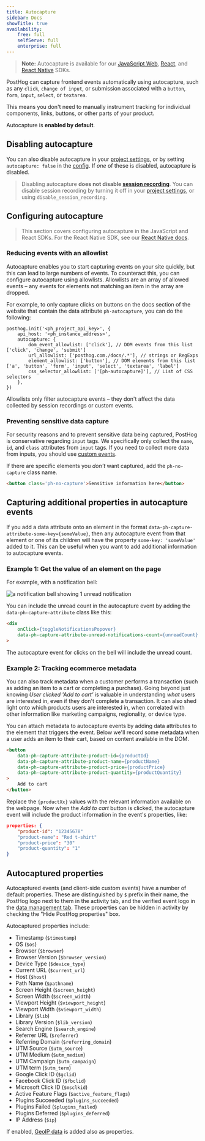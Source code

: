 ```yaml
---
title: Autocapture
sidebar: Docs
showTitle: true
availability:
    free: full
    selfServe: full
    enterprise: full
---
```


> **Note:** Autocapture is available for our [JavaScript Web](/docs/libraries/js), [React](/docs/libraries/react), and [React Native](/docs/libraries/react-native) SDKs.

PostHog can capture frontend events automatically using autocapture, such as any `click`, `change of input`, or submission associated with a `button`, `form`, `input`, `select`, or `textarea`.

This means you don't need to manually instrument tracking for individual components, links, buttons, or other parts of your product.

Autocapture is **enabled by default**. 

## Disabling autocapture

You can also disable autocapture in your [project settings](https://us.posthog.com/project/settings), or by setting `autocapture: false` in the [config](/docs/libraries/js#config). If _one_ of these is disabled, autocapture is disabled.

> Disabling autocapture **does not disable [session recording](/docs/session-replay/manual)**. You can disable session recording by turning it off in your [project settings](https://app.posthog.com/project/settings), or using `disable_session_recording`.

## Configuring autocapture

> This section covers configuring autocapture in the JavaScript and React SDKs. For the React Native SDK, see our [React Native docs](/docs/libraries/react-native#autocapture).

### Reducing events with an allowlist

Autocapture enables you to start capturing events on your site quickly, but this can lead to large numbers of events. To counteract this, you can configure autocapture using allowlists. Allowlists are an array of allowed events – any events for elements not matching an item in the array are dropped.

For example, to only capture clicks on buttons on the docs section of the website that contain the data attribute `ph-autocapture`, you can do the following:

```js-web
posthog.init('<ph_project_api_key>', {
    api_host: '<ph_instance_address>',
    autocapture: {
        dom_event_allowlist: ['click'], // DOM events from this list ['click', 'change', 'submit']
        url_allowlist: ['posthog.com./docs/.*'], // strings or RegExps
        element_allowlist: ['button'], // DOM elements from this list ['a', 'button', 'form', 'input', 'select', 'textarea', 'label']
        css_selector_allowlist: ['[ph-autocapture]'], // List of CSS selectors
    },
})
```
Allowlists only filter autocapture events – they don't affect the data collected by session recordings or custom events.

### Preventing sensitive data capture

For security reasons and to prevent sensitive data being captured, PostHog is conservative regarding `input` tags. We specifically only collect the `name`, `id`, and `class` attributes from `input` tags. If you need to collect more data from inputs, you should use [custom events](/docs/product-analytics/capture-events).

If there are specific elements you _don't_ want captured, add the `ph-no-capture` class name.

```html
<button class='ph-no-capture'>Sensitive information here</button>
```

## Capturing additional properties in autocapture events

If you add a data attribute onto an element in the format `data-ph-capture-attribute-some-key={someValue}`, then any autocapture event from that element or one of its children will have the property `some-key: 'someValue'` added to it. This can be useful when you want to add additional information to autocapture events. 

### Example 1: Get the value of an element on the page

For example, with a notification bell:

![a notification bell showing 1 unread notification](../../images/docs/data/autocapture/notification-bell.png)

You can include the unread count in the autocapture event by adding the `data-ph-capture-attribute` class like this: 

```HTML
<div
    onClick={toggleNotificationsPopover}
    data-ph-capture-attribute-unread-notifications-count={unreadCount}
>
```

The autocapture event for clicks on the bell will include the unread count.

### Example 2: Tracking ecommerce metadata

You can also track metadata when a customer performs a transaction (such as adding an item to a cart or completing a purchase). Going beyond just knowing _User clicked 'Add to cart'_ is valuable in understanding _what_ users are interested in, even if they don't complete a transaction. It can also shed light onto which products users are interested in, when correlated with other information like marketing campaigns, regionality, or device type.

You can attach metadata to autocapture events by adding data attributes to the element that triggers the event. Below we'll record some metadata when a user adds an item to their cart, based on content available in the DOM.

```HTML
<button
    data-ph-capture-attribute-product-id={productId}
    data-ph-capture-attribute-product-name={productName}
    data-ph-capture-attribute-product-price={productPrice}
    data-ph-capture-attribute-product-quantity={productQuantity}
>
    Add to cart
</button>
```
Replace the `{productXx}` values with the relevant information available on the webpage. Now when the _Add to cart_ button is clicked, the autocapture event will include the product information in the event's properties, like:

```json
properties: {
    "product-id": "12345678"
    "product-name": "Red t-shirt"
    "product-price": "30"
    "product-quantity": "1"
}
```

## Autocaptured properties

Autocaptured events (and client-side custom events) have a number of default properties. These are distinguished by `$` prefix in their name, the PostHog logo next to them in the activity tab, and the verified event logo in the [data management tab](https://app.posthog.com/data-management/properties). These properties can be hidden in activity by checking the "Hide PostHog properties" box.

Autocaptured properties include:

- Timestamp (`$timestamp`)
- OS (`$os`)
- Browser (`$browser`)
- Browser Version (`$browser_version`)
- Device Type (`$device_type`)
- Current URL (`$current_url`)
- Host (`$host`)
- Path Name (`$pathname`)
- Screen Height (`$screen_height`)
- Screen Width (`$screen_width`)
- Viewport Height (`$viewport_height`)
- Viewport Width (`$viewport_width`)
- Library (`$lib`)
- Library Version (`$lib_version`)
- Search Engine (`$search_engine`)
- Referrer URL (`$referrer`)
- Referring Domain (`$referring_domain`)
- UTM Source (`$utm_source`)
- UTM Medium (`$utm_medium`)
- UTM Campaign (`$utm_campaign`)
- UTM term (`$utm_term`)
- Google Click ID (`$gclid`)
- Facebook Click ID (`$fbclid`)
- Microsoft Click ID (`$msclkid`)
- Active Feature Flags (`$active_feature_flags`)
- Plugins Succeeded (`$plugins_succeeded`)
- Plugins Failed (`$plugins_failed`)
- Plugins Deferred (`$plugins_deferred`)
- IP Address (`$ip`)

If enabled, [GeoIP data](/docs/cdp/geoip-enrichment) is added also as properties. 

